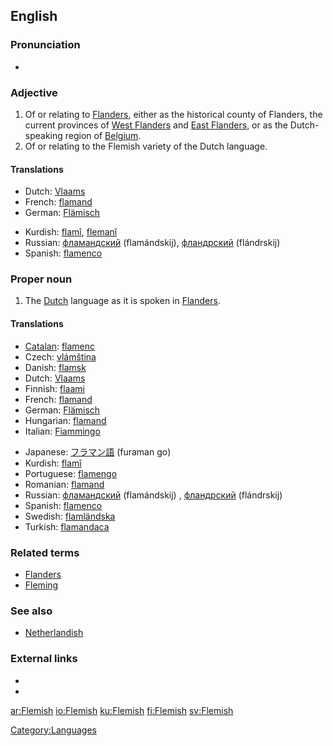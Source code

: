 {{see|flemish}}
{{wikipedia|dab=Flemish}}
==English==

===Pronunciation===
* {{audio|en-us-Flemish.ogg|Audio (US)}}

===Adjective===
{{en-adj}}

# Of or relating to [[Flanders]], either as the historical county of Flanders, the current provinces of [[West Flanders]] and [[East Flanders]], or as the Dutch-speaking region of [[Belgium]].
# Of or relating to the Flemish variety of the Dutch language.

====Translations====
{{trans-top|of or relating to Flanders}}
{{trans-mid}}
{{trans-bottom}}

{{trans-top|of or relating to the Flemish variety of the Dutch language}}
{{trans-mid}}
{{trans-bottom}}

{{checktrans-top}}
* Dutch: [[Vlaams]]
* French: [[flamand]]
* German: [[Flämisch]]
{{checktrans-mid}}
* Kurdish: [[flamî]], [[flemanî]]
* Russian: [[фламандский]] (flamándskij), [[фландрский]] (flándrskij)
* Spanish: [[flamenco]] {{m}}
{{checktrans-bottom}}

===Proper noun===
{{en-proper noun}}

# The [[Dutch]] language as it is spoken in [[Flanders]].

====Translations====
{{trans-top|the Dutch language as it is spoken in Flanders}}
* [[Catalan]]: [[flamenc]]
* Czech: [[vlámština]] {{f}}
* Danish: [[flamsk]]
* Dutch: [[Vlaams]] {{n}}
*Finnish: [[flaami]]
* French: [[flamand]] {{m}}
* German: [[Flämisch]] {{n}}
* Hungarian: [[flamand]]
* Italian: [[Fiammingo]] {{m}}
{{trans-mid}}
* Japanese: [[フラマン語]] (furaman go)
* Kurdish: [[flamî]] {{f}}
* Portuguese: [[flamengo]] {{m}}
* Romanian: [[flamand]] {{m}}
* Russian: [[фламандский]] (flamándskij) {{m}}, [[фландрский]] (flándrskij) {{m}}
* Spanish: [[flamenco]] {{m}}
* Swedish: [[flamländska]]
* Turkish: [[flamandaca]]
{{trans-bottom}}

===Related terms===
* [[Flanders]]
* [[Fleming]]

===See also===
* [[Netherlandish]]

===External links===
* {{ethnologue|code=nld}}
* {{ethnologue|lang=Vlaams|code=vls}}

[[Category:Languages]]

[[ar:Flemish]]
[[io:Flemish]]
[[ku:Flemish]]
[[fi:Flemish]]
[[sv:Flemish]]